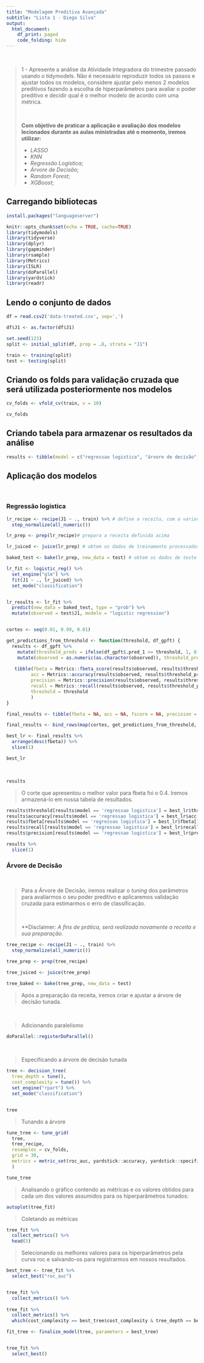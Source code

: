 ```yaml
---
title: "Modelagem Preditiva Avançada"
subtitle: "Lista 1 - Diego Silva"
output:
  html_document:
    df_print: paged
    code_folding: hide
---
```

<br />

> 1 - Apresente a análise da Atividade Integradora do trimestre passado usando o tidymodels. Não é necessário reproduzir todos os passos e ajustar todos os modelos, considere ajustar pelo menos 2 modelos preditivos fazendo a escolha de hiperparâmetros para avaliar o poder preditivo e decidir qual é o melhor modelo de acordo com uma métrica.
> 
> <br > 
>
> **Com objetivo de praticar a aplicação e avaliação dos modelos lecionados durante as aulas ministradas até o momento, iremos utilizar:**
>
> * *LASSO*
> * *KNN*
> * *Regressão Logística*;
> * *Árvore de Decisão*;
> * *Random Forest*;
> * *XGBoost*;

\n
\n

## Carregando bibliotecas
```r
install.packages("languageserver")
```

```r
knitr::opts_chunk$set(echo = TRUE, cache=TRUE)
library(tidymodels)
library(tidyverse)
library(dplyr)
library(gapminder)
library(rsample)
library(Metrics)
library(ISLR)
library(doParallel)
library(yardstick)
library(readr)
```


## Lendo o conjunto de dados
```r

df = read.csv2('data-treated.csv', sep=',')

df$J1 <- as.factor(df$J1)

set.seed(123)
split <- initial_split(df, prop = .8, strata = "J1")

train <- training(split)
test <- testing(split)
```

## Criando os folds para validação cruzada que será utilizada posteriormente nos modelos

```r

cv_folds <- vfold_cv(train, v = 10)

cv_folds
```

## Criando tabela para armazenar os resultados da análise

```r
results <- tibble(model = c("regressao logistica", "árvore de decisão", "floresta aleatória", "xgboost"), threshold = NA_integer_,  accuracy = NA_integer_, fbeta = NA_integer_, recall = NA, precision = NA_integer_)
```

## Aplicação dos modelos

<br />

### Regressão logística

```r

lr_recipe <- recipe(J1 ~ ., train) %>% # define a receita, com a variavel resposta e os dados de treinamento
  step_normalize(all_numeric())

lr_prep <- prep(lr_recipe)# prepara a receita definida acima

lr_juiced <- juice(lr_prep) # obtem os dados de treinamento processados

baked_test <- bake(lr_prep, new_data = test) # obtem os dados de teste processados

lr_fit <- logistic_reg() %>% 
  set_engine("glm") %>% 
  fit(J1 ~ ., lr_juiced) %>% 
  set_mode("classification")


lr_results <- lr_fit %>% 
  predict(new_data = baked_test, type = "prob") %>% 
  mutate(observed = test$J1, modelo = "logistic regression") 


cortes <- seq(0.01, 0.99, 0.01)

get_predictions_from_threshold <- function(threshold, df_gpft) {
  results <- df_gpft %>% 
    mutate(threshold_preds = ifelse(df_gpft$.pred_1 >= threshold, 1, 0)) %>% 
    mutate(observed = as.numeric(as.character(observed)), threshold_preds = as.numeric(as.character(threshold_preds)))
           
   tibble(fbeta = Metrics::fbeta_score(results$observed, results$threshold_preds),
         acc = Metrics::accuracy(results$observed, results$threshold_preds),
         precision = Metrics::precision(results$observed, results$threshold_preds),
         recall = Metrics::recall(results$observed, results$threshold_preds),
         threshold = threshold
         )
}

final_results <- tibble(fbeta = NA, acc = NA, fscore = NA, precision = NA, recall = NA)

final_results <- bind_rows(map(cortes, get_predictions_from_threshold, df_gpft = lr_results))

best_lr <- final_results %>% 
  arrange(desc(fbeta)) %>% 
  slice(1)

best_lr
```
<br />

```r
results
```


> O corte que apresentou o melhor valor para fbeta foi o 0.4. Iremos armazená-lo em nossa tabela de resultados.

```r

results$threshold[results$model == 'regressao logistica'] = best_lr$threshold[1]
results$accuracy[results$model == 'regressao logistica'] = best_lr$acc[1]
results$fbeta[results$model == 'regressao logistica'] = best_lr$fbeta[1]
results$recall[results$model == 'regressao logistica'] = best_lr$recall[1]
results$precision[results$model == 'regressao logistica'] = best_lr$precision[1]

results %>% 
  slice(1)
```

### Árvore de Decisão

<br /> 

> Para a Árvore de Decisão, iremos realizar o *tuning* dos parâmetros para avaliarmos o seu poder preditivo e aplicaremos validação cruzada para estimarmos o erro de classificação.
>
> <br />
>
> **Disclaimer*: A fins de prática, será realizada novamente a receita e sua preparação.*

```r
tree_recipe <- recipe(J1 ~ ., train) %>% 
  step_normalize(all_numeric())

tree_prep <- prep(tree_recipe)

tree_juiced <- juice(tree_prep)

tree_baked <- bake(tree_prep, new_data = test)

```

> Após a preparação da receita, iremos criar e ajustar a árvore de decisão tunada. 

<br />

> Adicionando paralelismo

```r
doParallel::registerDoParallel()
```

<br />

> Especificando a árvore de decisão tunada

```r

tree <- decision_tree(
  tree_depth = tune(), 
  cost_complexity = tune()) %>%
  set_engine("rpart") %>% 
  set_mode("classification") 


tree
```
> Tunando a árvore

```r
tune_tree <- tune_grid(
  tree,
  tree_recipe,
  resamples = cv_folds,
  grid = 30,
  metrics = metric_set(roc_auc, yardstick::accuracy, yardstick::specificity, yardstick::sensitivity, yardstick::f_meas)
  )

tune_tree
```

> Analisando o gráfico contendo as métricas e os valores obtidos para cada um dos valores assumidos para os hiperparâmetros tunados:

```r
autoplot(tree_fit)
```

> Coletando as métricas

```r

tree_fit %>% 
  collect_metrics() %>% 
  head(5)
```


> Selecionando os melhores valores para os hiperparâmetros pela curva roc e salvando-os para registrarmos em nossos resultados.


```r
best_tree <- tree_fit %>% 
  select_best("roc_auc") 


tree_fit %>% 
  collect_metrics() %>% 
  
tree_fit %>% 
  collect_metrics() %>% 
  which(cost_complexity == best_tree$cost_complexity & tree_depth == best_tree$tree_depth[1])
```

```r
fit_tree <- finalize_model(tree, parameters = best_tree)


tree_fit %>% 
  select_best()
  
```






